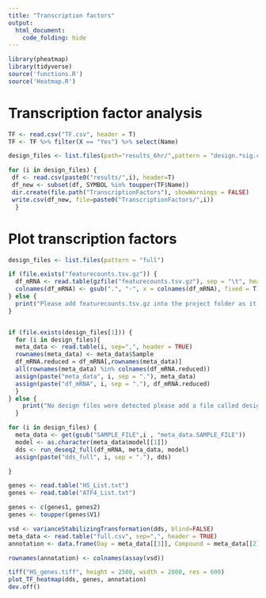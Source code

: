 ```yaml
---
title: "Transcription factors"
output: 
  html_document:
    code_folding: hide
---
```



```r
library(pheatmap)
library(tidyverse)
source('functions.R')
source('Heatmap.R')
```


# Transcription factor analysis

```r
TF <- read.csv("TF.csv", header = T)
TF <- TF %>% filter(X == "Yes") %>% select(Name)
```

```r
design_files <- list.files(path="results_6hr/",pattern = "design.*sig.csv")

for (i in design_files) {
 df <- read.csv(paste0("results/",i), header=T)
 df_new <- subset(df, SYMBOL %in% toupper(TF$Name))
 dir.create(file.path("TranscriptionFactors"), showWarnings = FALSE)
 write.csv(df_new, file=paste0("TranscriptionFactors/",i))
  }

```

# Plot transcription factors


```r

design_files <- list.files(pattern = "full")

if (file.exists("featurecounts.tsv.gz")) {
  df_mRNA <- read.table(gzfile("featurecounts.tsv.gz"), sep = "\t", header = TRUE, row.names = 1)
  colnames(df_mRNA) <- gsub(".", "-", x = colnames(df_mRNA), fixed = T)
} else {
  print("Please add featurecounts.tsv.gz into the project folder as it seems to be missing")
}


if (file.exists(design_files[1])) {
  for (i in design_files){
  meta_data <- read.table(i, sep=",", header = TRUE) 
  rownames(meta_data) <- meta_data$Sample
  df_mRNA.reduced = df_mRNA[,rownames(meta_data)]
  all(rownames(meta_data) %in% colnames(df_mRNA.reduced))
  assign(paste("meta_data", i, sep = "."), meta_data)
  assign(paste("df_mRNA", i, sep = "."), df_mRNA.reduced)
  }
} else {
    print("No design files were detected please add a file called design_<test>_<control>_<test>_<column>.csv. Please refer to documentation on github for more ifnormation")
  }

```

```r

for (i in design_files) {
  meta_data <- get(gsub("SAMPLE_FILE",i , "meta_data.SAMPLE_FILE"))
  model <- as.character(meta_data$model[[1]])
  dds <- run_deseq2_full(df_mRNA, meta_data, model)
  assign(paste("dds_full", i, sep = "."), dds)

}
```


```r

genes <- read.table("HS_List.txt")
genes <- read.table("ATF4_List.txt")

genes <- c(genes1, genes2)
genes <- toupper(genes$V1)

vsd <- varianceStabilizingTransformation(dds, blind=FALSE)
meta_data <- read.table("full.csv", sep=",", header = TRUE) 
annotation <- data.frame(Day = meta_data[[3]], Compound = meta_data[[2]], isrib = meta_data[[4]])

rownames(annotation) <- colnames(assay(vsd))

tiff("HS_genes.tiff", height = 2500, width = 2000, res = 600)
plot_TF_heatmap(dds, genes, annotation)
dev.off()
```